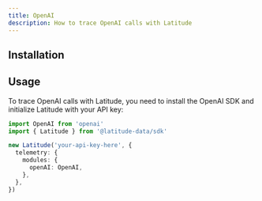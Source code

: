 ```yaml
---
title: OpenAI
description: How to trace OpenAI calls with Latitude
---
```


## Installation


<Installation />

## Usage

To trace OpenAI calls with Latitude, you need to install the OpenAI SDK and
initialize Latitude with your API key:

```typescript
import OpenAI from 'openai'
import { Latitude } from '@latitude-data/sdk'

new Latitude('your-api-key-here', {
  telemetry: {
    modules: {
      openAI: OpenAI,
    },
  },
})
```
